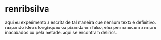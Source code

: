 # renribsilva

aqui eu experimento a escrita de tal maneira que nenhum texto é definitivo.
raspando ideias longínquas ou pisando em falso, eles permanecem sempre inacabados ou pela metade.
aqui se encontram delírios.